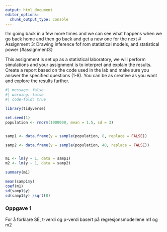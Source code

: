 ```yaml
---
output: html_document
editor_options: 
  chunk_output_type: console
---
```


I’m going back in a few more times and we can see what happens when we go back home and then go back and get a new one for the next \# Assignment 3: Drawing inference fof rom statistical models, and statistical power {#assignment3}

This assignment is set up as a statistical laboratory, we will perform simulations and your assignment is to interpret and explain the results. Create a report based on the code used in the lab and make sure you answer the specified questions (1-8). You can be as creative as you want and explore the results further.

```r
#| message: false
#| warning: false
#| code-fold: true

library(tidyverse)

set.seed(1)
population <- rnorm(1000000, mean = 1.5, sd = 3)


samp1 <- data.frame(y = sample(population, 8, replace = FALSE))

samp2 <- data.frame(y = sample(population, 40, replace = FALSE))


m1 <- lm(y ~ 1, data = samp1)
m2 <- lm(y ~ 1, data = samp2)

summary(m1)

mean(samp1$y)
coef(m1)
sd(samp1$y)
sd(samp1$y) /sqrt(8)
```

### Oppgave 1

For å forklare SE, t-verdi og p-verdi basert på regresjonsmodellene m1 og m2

